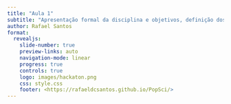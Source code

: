 ```yaml
---
title: "Aula 1"
subtitle: "Apresentação formal da disciplina e objetivos, definição dos projetos"
author: Rafael Santos
format:
  revealjs: 
    slide-number: true
    preview-links: auto
    navigation-mode: linear
    progress: true
    controls: true
    logo: images/hackaton.png
    css: style.css
    footer: <https://rafaeldcsantos.github.io/PopSci/>
---
```


